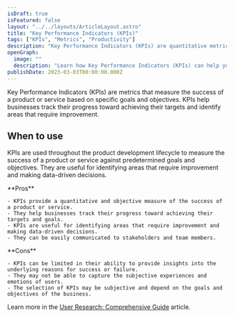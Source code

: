 ```yaml
---
isDraft: true
isFeatured: false
layout: "../../layouts/ArticleLayout.astro"
title: "Key Performance Indicators (KPIs)"
tags: ["KPIs", "Metrics", "Productivity"]
description: "Key Performance Indicators (KPIs) are quantitative metrics that help businesses track their progress and measure the success of a product or service. They provide objective data to make data-driven decisions and identify areas for improvement."
openGraph:
  image: ""
  description: "Learn how Key Performance Indicators (KPIs) can help you measure the success of your product or service. By tracking specific metrics, you can identify areas for improvement and make data-driven decisions to reach your goals."
publishDate: 2023-03-03T00:00:00.000Z
---
```


Key Performance Indicators (KPIs) are metrics that measure the success of a product or service based on specific goals and objectives. KPIs help businesses track their progress toward achieving their targets and identify areas that require improvement.

## When to use

KPIs are used throughout the product development lifecycle to measure the success of a product or service against predetermined goals and objectives. They are useful for identifying areas that require improvement and making data-driven decisions.

<div class="mt-8 mb-8 grid grid-cols-2 divide-x overflow-hidden rounded-md border">
  <div class="py-6 px-10 space-y-4">
    **Pros**

    - KPIs provide a quantitative and objective measure of the success of a product or service.
    - They help businesses track their progress toward achieving their targets and goals.
    - KPIs are useful for identifying areas that require improvement and making data-driven decisions.
    - They can be easily communicated to stakeholders and team members.

  </div>
  <div class="py-6 px-10 space-y-4">
    **Cons**

    - KPIs can be limited in their ability to provide insights into the underlying reasons for success or failure.
    - They may not be able to capture the subjective experiences and emotions of users.
    - The selection of KPIs may be subjective and depend on the goals and objectives of the business.

  </div>
</div>

Learn more in the [User Research: Comprehensive Guide](/blog/user-research-comprehensive-guide) article.
